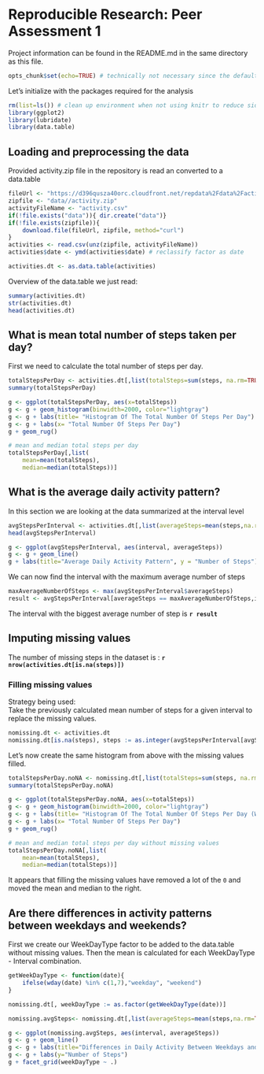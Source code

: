 # Reproducible Research: Peer Assessment 1

Project information can be found in the README.md in the same directory as this file.

```r
opts_chunk$set(echo=TRUE) # technically not necessary since the default is TRUE
```

Let's initialize with the packages required for the analysis
```r
rm(list=ls()) # clean up environment when not using knitr to reduce side effects
library(ggplot2)
library(lubridate)
library(data.table)
```

## Loading and preprocessing the data
Provided activity.zip file in the repository is read an converted to a data.table
```r
fileUrl <- "https://d396qusza40orc.cloudfront.net/repdata%2Fdata%2Factivity.zip"
zipfile <- "data//activity.zip"
activityFileName <- "activity.csv"
if(!file.exists("data")){ dir.create("data")}
if(!file.exists(zipfile)){
    download.file(fileUrl, zipfile, method="curl")
}
activities <- read.csv(unz(zipfile, activityFileName))
activities$date <- ymd(activities$date) # reclassify factor as date

activities.dt <- as.data.table(activities)
```

Overview of the data.table we just read:
```r
summary(activities.dt)
str(activities.dt)
head(activities.dt)
```

## What is mean total number of steps taken per day?
First we need to calculate the total number of steps per day.
```r
totalStepsPerDay <- activities.dt[,list(totalSteps=sum(steps, na.rm=TRUE)), by=date]
summary(totalStepsPerDay)

g <- ggplot(totalStepsPerDay, aes(x=totalSteps))
g <- g + geom_histogram(binwidth=2000, color="lightgray")
g <- g + labs(title= "Histogram Of The Total Number Of Steps Per Day")
g <- g + labs(x= "Total Number Of Steps Per Day")
g + geom_rug() 

# mean and median total steps per day
totalStepsPerDay[,list(
    mean=mean(totalSteps), 
    median=median(totalSteps))]
```

## What is the average daily activity pattern?
In this section we are looking at the data summarized at the interval level
```r
avgStepsPerInterval <- activities.dt[,list(averageSteps=mean(steps,na.rm=TRUE)), by=interval]
head(avgStepsPerInterval)
```

```r
g <- ggplot(avgStepsPerInterval, aes(interval, averageSteps))
g <- g + geom_line()
g + labs(title="Average Daily Activity Pattern", y = "Number of Steps")
```

We can now find the interval with the maximum average number of steps
```r
maxAverageNumberOfSteps <- max(avgStepsPerInterval$averageSteps)
result <- avgStepsPerInterval[averageSteps == maxAverageNumberOfSteps,interval]
```
The interval with the biggest average number of step is **`r result`**

## Imputing missing values
The number of missing steps in the dataset is : **`r nrow(activities.dt[is.na(steps)])`**

### Filling missing values
Strategy being used:  
Take the previously calculated mean number of steps for a given interval to replace the missing values.
```r
nomissing.dt <- activities.dt
nomissing.dt[is.na(steps), steps := as.integer(avgStepsPerInterval[avgStepsPerInterval$interval == interval,averageSteps])]
```

Let's now create the same histogram from above with the missing values filled.
```r
totalStepsPerDay.noNA <- nomissing.dt[,list(totalSteps=sum(steps, na.rm=TRUE)), by=date]
summary(totalStepsPerDay.noNA)

g <- ggplot(totalStepsPerDay.noNA, aes(x=totalSteps))
g <- g + geom_histogram(binwidth=2000, color="lightgray")
g <- g + labs(title= "Histogram Of The Total Number Of Steps Per Day (Without NA)")
g <- g + labs(x= "Total Number Of Steps Per Day")
g + geom_rug() 

# mean and median total steps per day without missing values
totalStepsPerDay.noNA[,list(
    mean=mean(totalSteps), 
    median=median(totalSteps))]
```

It appears that filling the missing values have removed a lot of the `0` and moved the mean and median to the right. 

## Are there differences in activity patterns between weekdays and weekends?
First we create our WeekDayType factor to be added to the data.table without missing values. Then the mean is calculated for each WeekDayType - Interval combination. 
```r
getWeekDayType <- function(date){
    ifelse(wday(date) %in% c(1,7),"weekday", "weekend")
}

nomissing.dt[, weekDayType := as.factor(getWeekDayType(date))]

nomissing.avgSteps<- nomissing.dt[,list(averageSteps=mean(steps,na.rm=TRUE)), by=list(weekDayType,interval)]

g <- ggplot(nomissing.avgSteps, aes(interval, averageSteps))
g <- g + geom_line()
g <- g + labs(title="Differences in Daily Activity Between Weekdays and Weekends")
g <- g + labs(y="Number of Steps")
g + facet_grid(weekDayType ~ .)
```

